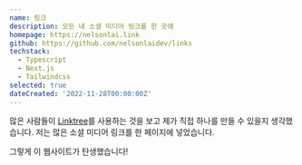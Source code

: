 ```yaml
---
name: 링크
description: 모든 내 소셜 미디어 링크를 한 곳에
homepage: https://nelsonlai.link
github: https://github.com/nelsonlaidev/links
techstack:
  - Typescript
  - Next.js
  - Tailwindcss
selected: true
dateCreated: '2022-11-28T00:00:00Z'
---
```


많은 사람들이 [Linktree](https://linktr.ee/)를 사용하는 것을 보고 제가 직접 하나를 만들 수 있을지 생각했습니다. 저는 많은 소셜 미디어 링크를 한 페이지에 넣었습니다.

그렇게 이 웹사이트가 탄생했습니다!